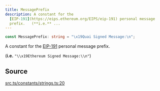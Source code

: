 ```yaml
---
title: MessagePrefix
description: A constant for the
  [EIP-191](https://eips.ethereum.org/EIPS/eip-191) personal message
  prefix.   (**i.e.** ...
---
```


```ts
const MessagePrefix: string = "\x19Quai Signed Message:\n";
```

A constant for the [EIP-191](https://eips.ethereum.org/EIPS/eip-191) personal message prefix.

 (**i.e.** `"\\x19Ethereum Signed Message:\\n"`)

## Source

[src.ts/constants/strings.ts:20](https://github.com/dominant-strategies/quais-6.js/blob/3f482dd134064d41657ff7dc9ba8162f741c9c83/src.ts/constants/strings.ts#L20)
